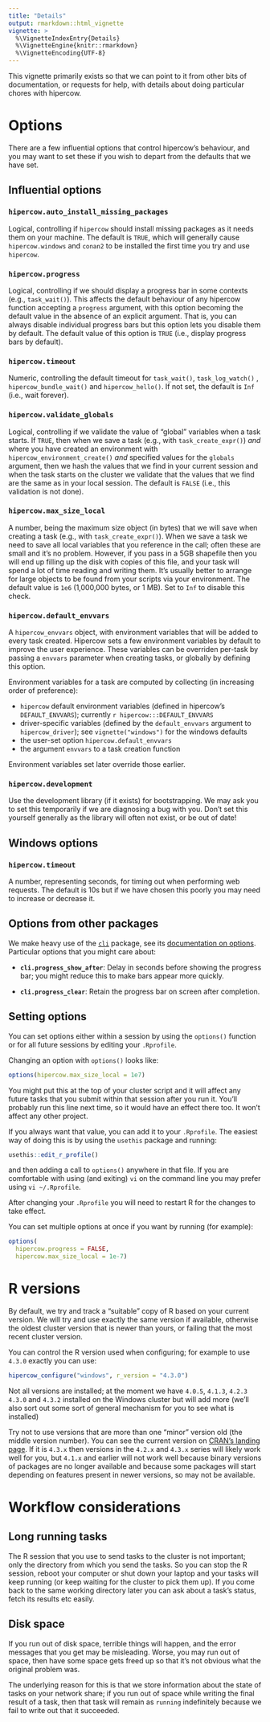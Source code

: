 ```yaml
---
title: "Details"
output: rmarkdown::html_vignette
vignette: >
  %\VignetteIndexEntry{Details}
  %\VignetteEngine{knitr::rmarkdown}
  %\VignetteEncoding{UTF-8}
---
```


This vignette primarily exists so that we can point to it from other bits of documentation, or requests for help, with details about doing particular chores with hipercow.

# Options

There are a few influential options that control hipercow's behaviour, and you may want to set these if you wish to depart from the defaults that we have set.

## Influential options

### `hipercow.auto_install_missing_packages`

Logical, controlling if `hipercow` should install missing packages as it needs them on your machine.  The default is `TRUE`, which will generally cause `hipercow.windows` and `conan2` to be installed the first time you try and use `hipercow`.

### `hipercow.progress`

Logical, controlling if we should display a progress bar in some contexts (e.g., `task_wait()`).  This affects the default behaviour of any hipercow function accepting a `progress` argument, with this option becoming the default value in the absence of an explicit argument. That is, you can always disable individual progress bars but this option lets you disable them by default.  The default value of this option is `TRUE` (i.e., display progress bars by default).

### `hipercow.timeout`

Numeric, controlling the default timeout for `task_wait()`, `task_log_watch()` , `hipercow_bundle_wait()` and `hipercow_hello()`.  If not set, the default is `Inf` (i.e., wait forever).

### `hipercow.validate_globals`

Logical, controlling if we validate the value of "global" variables when a task starts.  If `TRUE`, then when we save a task (e.g., with `task_create_expr()`) *and* where you have created an environment with `hipercow_environment_create()` *and* specified values for the `globals` argument, then we hash the values that we find in your current session and when the task starts on the cluster we validate that the values that we find are the same as in your local session. The default is `FALSE` (i.e., this validation is not done).

### `hipercow.max_size_local`

A number, being the maximum size object (in bytes) that we will save when creating a task (e.g., with `task_create_expr()`).  When we save a task we need to save all local variables that you reference in the call; often these are small and it's no problem.  However, if you pass in a 5GB shapefile then you will end up filling up the disk with copies of this file, and your task will spend a lot of time reading and writing them.  It's usually better to arrange for large objects to be found from your scripts via your environment.  The default value is `1e6` (1,000,000 bytes, or 1 MB). Set to `Inf` to disable this check.

### `hipercow.default_envvars`

A `hipercow_envvars` object, with environment variables that will be added to every task created. Hipercow sets a few environment variables by default to improve the user experience. These variables can be overriden per-task by passing a `envvars` parameter when creating tasks, or globally by defining this option.

Environment variables for a task are computed by collecting (in increasing order of preference):

* `hipercow` default environment variables (defined in hipercow's `DEFAULT_ENVVARS`); currently `r hipercow:::DEFAULT_ENVVARS`
* driver-specific variables (defined by the `default_envvars` argument to `hipercow_driver`); see `vignette("windows")` for the windows defaults
* the user-set option `hipercow.default_envvars`
* the argument `envvars` to a task creation function

Environment variables set later override those earlier.

### `hipercow.development`

Use the development library (if it exists) for bootstrapping.  We may ask you to set this temporarily if we are diagnosing a bug with you.  Don't set this yourself generally as the library will often not exist, or be out of date!

## Windows options

### `hipercow.timeout`

A number, representing seconds, for timing out when performing web requests. The default is 10s but if we have chosen this poorly you may need to increase or decrease it.

## Options from other packages

We make heavy use of the [`cli`](https://cli.r-lib.org/) package, see its [documentation on options](https://cli.r-lib.org/reference/cli-config.html).  Particular options that you might care about:

* **`cli.progress_show_after`**: Delay in seconds before showing the progress bar; you might reduce this to make bars appear more quickly.

* **`cli.progress_clear`**: Retain the progress bar on screen after completion.

## Setting options

You can set options either within a session by using the `options()` function or for all future sessions by editing your `.Rprofile`.

Changing an option with `options()` looks like:

```r
options(hipercow.max_size_local = 1e7)
```

You might put this at the top of your cluster script and it will affect any future tasks that you submit within that session after you run it.  You'll probably run this line next time, so it would have an effect there too.  It won't affect any other project.

If you always want that value, you can add it to your `.Rprofile`. The easiest way of doing this is by using the `usethis` package and running:

```r
usethis::edit_r_profile()
```

and then adding a call to `options()` anywhere in that file.  If you are comfortable with using (and exiting) `vi` on the command line you may prefer using `vi ~/.Rprofile`.

After changing your `.Rprofile` you will need to restart R for the changes to take effect.

You can set multiple options at once if you want by running (for example):

```r
options(
  hipercow.progress = FALSE,
  hipercow.max_size_local = 1e-7)
```

# R versions

By default, we try and track a "suitable" copy of R based on your current version.  We will try and use exactly the same version if available, otherwise the oldest cluster version that is newer than yours, or failing that the most recent cluster version.

You can control the R version used when configuring; for example to use `4.3.0` exactly you can use:

```r
hipercow_configure("windows", r_version = "4.3.0")
```

Not all versions are installed; at the moment we have `4.0.5`, `4.1.3`, `4.2.3` `4.3.0` and `4.3.2` installed on the Windows cluster but will add more (we'll also sort out some sort of general mechanism for you to see what is installed)

Try not to use versions that are more than one "minor" version old (the middle version number).  You can see the current version on [CRAN's landing page](https://cran.r-project.org/). If it is `4.3.x` then versions in the `4.2.x` and `4.3.x` series will likely work well for you, but `4.1.x` and earlier will not work well because binary versions of packages are no longer available and because some packages will start depending on features present in newer versions, so may not be available.

# Workflow considerations

## Long running tasks

The R session that you use to send tasks to the cluster is not important; only the directory from which you send the tasks.  So you can stop the R session, reboot your computer or shut down your laptop and your tasks will keep running (or keep waiting for the cluster to pick them up).  If you come back to the same working directory later you can ask about a task's status, fetch its results etc easily.

## Disk space

If you run out of disk space, terrible things will happen, and the error messages that you get may be misleading.  Worse, you may run out of space, then have some space gets freed up so that it's not obvious what the original problem was.

The underlying reason for this is that we store information about the state of tasks on your network share; if you run out of space while writing the final result of a task, then that task will remain as `running` indefinitely because we fail to write out that it succeeded.
